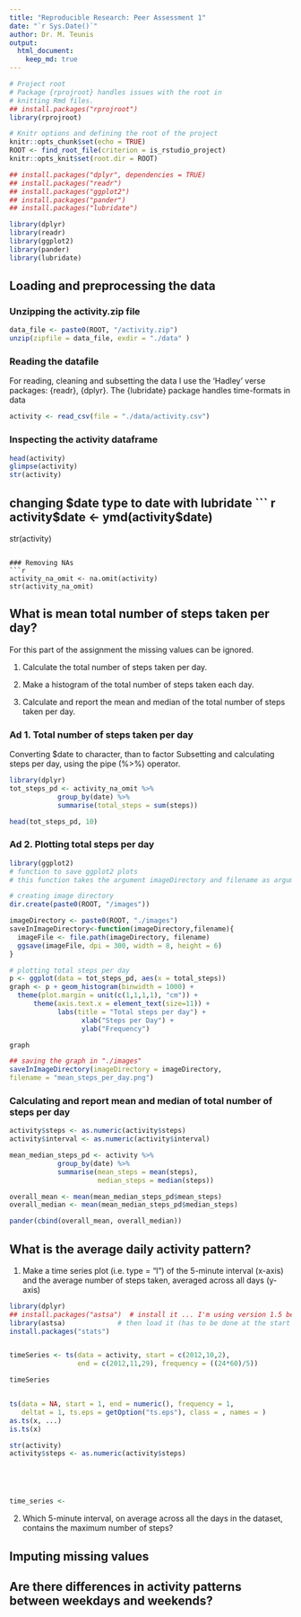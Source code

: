 ```yaml
---
title: "Reproducible Research: Peer Assessment 1"
date: "`r Sys.Date()`" 
author: Dr. M. Teunis
output: 
  html_document:
    keep_md: true
---
```


```r
# Project root
# Package {rprojroot} handles issues with the root in 
# knitting Rmd files.
## install.packages("rprojroot")
library(rprojroot)
```

```r
# Knitr options and defining the root of the project
knitr::opts_chunk$set(echo = TRUE)
ROOT <- find_root_file(criterion = is_rstudio_project)
knitr::opts_knit$set(root.dir = ROOT)
```

```r
## install.packages("dplyr", dependencies = TRUE)
## install.packages("readr")
## install.packages("ggplot2")
## install.packages("pander")
## install.packages("lubridate")

library(dplyr)
library(readr)
library(ggplot2)
library(pander)
library(lubridate)

```

## Loading and preprocessing the data

### Unzipping the activity.zip file
```r

data_file <- paste0(ROOT, "/activity.zip") 
unzip(zipfile = data_file, exdir = "./data" )
``` 

### Reading the datafile
For reading, cleaning and subsetting the data I use the 'Hadley' verse packages: {readr}, {dplyr}.
The {lubridate} package handles time-formats in data
```r
activity <- read_csv(file = "./data/activity.csv")
``` 

### Inspecting the activity dataframe
```r
head(activity)
glimpse(activity)
str(activity)
```

## changing $date type to date with lubridate
``` r
activity$date <- ymd(activity$date)
str(activity)
``` 

### Removing NAs
```r
activity_na_omit <- na.omit(activity)
str(activity_na_omit)
```

## What is mean total number of steps taken per day?
For this part of the assignment the missing values can be ignored.

 1) Calculate the total number of steps taken per day.
 
 2) Make a histogram of the total number of steps taken each day.
 
 3) Calculate and report the mean and median of the total number of steps taken per day.

### Ad 1. Total number of steps taken per day
Converting $date to character, than to factor
Subsetting and calculating steps per day, using the pipe (%>%) operator. 
```r
library(dplyr)
tot_steps_pd <- activity_na_omit %>%
            group_by(date) %>% 
            summarise(total_steps = sum(steps))

head(tot_steps_pd, 10)    
```

### Ad 2. Plotting total steps per day
```r
library(ggplot2)
# function to save ggplot2 plots
# this function takes the argument imageDirectory and filename as arguments

# creating image directory
dir.create(paste0(ROOT, "/images"))

imageDirectory <- paste0(ROOT, "./images")
saveInImageDirectory<-function(imageDirectory,filename){
  imageFile <- file.path(imageDirectory, filename)
  ggsave(imageFile, dpi = 300, width = 8, height = 6)	
}

# plotting total steps per day
p <- ggplot(data = tot_steps_pd, aes(x = total_steps))
graph <- p + geom_histogram(binwidth = 1000) +
  theme(plot.margin = unit(c(1,1,1,1), "cm")) +
      theme(axis.text.x = element_text(size=11)) +
            labs(title = "Total steps per day") +
                  xlab("Steps per Day") + 
                  ylab("Frequency")

graph
``` 

```r
## saving the graph in "./images"
saveInImageDirectory(imageDirectory = imageDirectory,
filename = "mean_steps_per_day.png")
```

### Calculating and report mean and median of total number of steps per day
```r


activity$steps <- as.numeric(activity$steps)
activity$interval <- as.numeric(activity$interval)

mean_median_steps_pd <- activity %>%
            group_by(date) %>% 
            summarise(mean_steps = mean(steps), 
                      median_steps = median(steps))

overall_mean <- mean(mean_median_steps_pd$mean_steps)
overall_median <- mean(mean_median_steps_pd$median_steps)

pander(cbind(overall_mean, overall_median))

```


## What is the average daily activity pattern?

 1) Make a time series plot (i.e. type = "l") of the 5-minute interval (x-axis) and the average number of steps taken, averaged across all days (y-axis)

```r
library(dplyr)
## install.packages("astsa")  # install it ... I'm using version 1.5 below
library(astsa)             # then load it (has to be done at the start of each session)
install.packages("stats")


timeSeries <- ts(data = activity, start = c(2012,10,2), 
                 end = c(2012,11,29), frequency = ((24*60)/5))

timeSeries


ts(data = NA, start = 1, end = numeric(), frequency = 1,
   deltat = 1, ts.eps = getOption("ts.eps"), class = , names = )
as.ts(x, ...)
is.ts(x)

str(activity)
activity$steps <- as.numeric(activity$steps)





time_series <- 
```











 2) Which 5-minute interval, on average across all the days in the dataset, contains the maximum number of steps?




## Imputing missing values



## Are there differences in activity patterns between weekdays and weekends?
